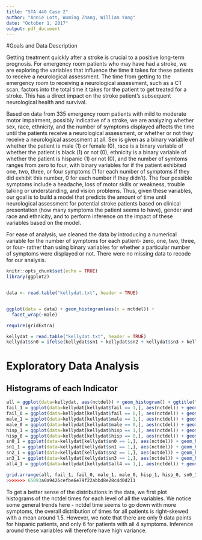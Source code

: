 ---
title: "STA 440 Case 2"
author: "Annie Lott, Wuming Zhang, William Yang"
date: "October 1, 2017"
output: pdf_document
---

#Goals and Data Description

Getting treatment quickly after a stroke is crucial to a positive long-term prognosis. For emergency room patients who may have had a stroke, we are exploring the variables that influence the time it takes for these patients to receive a neurological assessment. The time from getting to the emergency room to receiving a neurological assessment, such as a CT scan, factors into the total time it takes for the patient to get treated for a stroke. This has a direct impact on the stroke patient’s subsequent neurological health and survival.

Based on data from 335 emergency room patients with mild to moderate motor impairment, possibly indicative of a stroke, we are analyzing whether sex, race, ethnicity, and the number of symptoms displayed affects the time until the patients receive a neurological assessment, or whether or not they receive a neurological assessment at all. Sex is given as a binary variable of whether the patient is male (1) or female (0), race is a binary variable of whether the patient is black (1) or not (0), ethnicity is a binary variable of whether the patient is hispanic (1) or not (0), and the number of symtoms ranges from zero to four, with binary variables for if the patient exhibited one, two, three, or four symptoms (1 for each number of symptoms if they did exhibit this number, 0 for each number if they didn’t). The four possible symptoms include a headache, loss of motor skills or weakness, trouble talking or understanding, and vision problems. Thus, given these variables, our goal is to build a model that predicts the amount of time until neurological assessment for potential stroke patients based on clinical presentation (how many symptoms the patient seems to have), gender and race and ethnicity, and to perform inference on the impact of these variables based on the model.

For ease of analysis, we cleaned the data by introducing a numerical variable for the number of symptoms for each patient- zero, one, two, three, or four- rather than using binary variables for whether a particular number of symptoms were displayed or not. There were no missing data to recode for our analysis.

```{r setup, include=FALSE}
knitr::opts_chunk$set(echo = TRUE)
library(ggplot2)


data <- read.table("kellydat.txt", header = TRUE)


ggplot(data = data) + geom_histogram(aes(x = nctdel)) +
  facet_wrap(~male)

require(gridExtra)

kellydat = read.table("kellydat.txt", header = TRUE)
kellydat$sn0 = ifelse(kellydat$sn1 + kellydat$sn2 + kellydat$sn3 + kellydat$all4, 0, 1)
```
# Exploratory Data Analysis


## Histograms of each Indicator

```{r, echo=FALSE, warning=FALSE, message=FALSE}
all = ggplot(data=kellydat, aes(nctdel)) + geom_histogram() + ggtitle("all patients")
fail_1 = ggplot(data=kellydat[kellydat$fail == 1,], aes(nctdel)) + geom_histogram() + ggtitle("fail = 1")
fail_0 = ggplot(data=kellydat[kellydat$fail == 0,], aes(nctdel)) + geom_histogram() + ggtitle("fail = 0")
male_1 = ggplot(data=kellydat[kellydat$male == 1,], aes(nctdel)) + geom_histogram() + ggtitle("male = 1")
male_0 = ggplot(data=kellydat[kellydat$male == 0,], aes(nctdel)) + geom_histogram() + ggtitle("male = 0")
hisp_1 = ggplot(data=kellydat[kellydat$hisp == 1,], aes(nctdel)) + geom_histogram() + ggtitle("hisp = 1")
hisp_0 = ggplot(data=kellydat[kellydat$hisp == 0,], aes(nctdel)) + geom_histogram() + ggtitle("hisp = 0")
sn0_1 = ggplot(data=kellydat[kellydat$sn0 == 1,], aes(nctdel)) + geom_histogram() + ggtitle("0 symptoms")
sn1_1 = ggplot(data=kellydat[kellydat$sn1 == 1,], aes(nctdel)) + geom_histogram() + ggtitle("1 symptom")
sn2_1 = ggplot(data=kellydat[kellydat$sn2 == 1,], aes(nctdel)) + geom_histogram() + ggtitle("2 symptoms")
sn3_1 = ggplot(data=kellydat[kellydat$sn3 == 1,], aes(nctdel)) + geom_histogram() + ggtitle("3 symptoms")
all4_1 = ggplot(data=kellydat[kellydat$all4 == 1,], aes(nctdel)) + geom_histogram() + ggtitle("4 symptoms")

grid.arrange(all, fail_1, fail_0, male_1, male_0, hisp_1, hisp_0, sn0_1, sn1_1, sn2_1, sn3_1, all4_1, ncol=3)
>>>>>>> 65093a0a9426cefbe6e79f22abbd8e28c4d0d211
```

To get a better sense of the distributions in the data, we first plot histograms of the nctdel times for each level of all the variables. We notice some general trends here - nctdel time seems to go down with more symptoms, the overall distribution of times for all patients is right-skewed with a mean around 1.5. However, we note that there are only 9 data points for hispanic patients, and only 6 for patients with all 4 symptoms. Inference around these variables will therefore have high variance.


